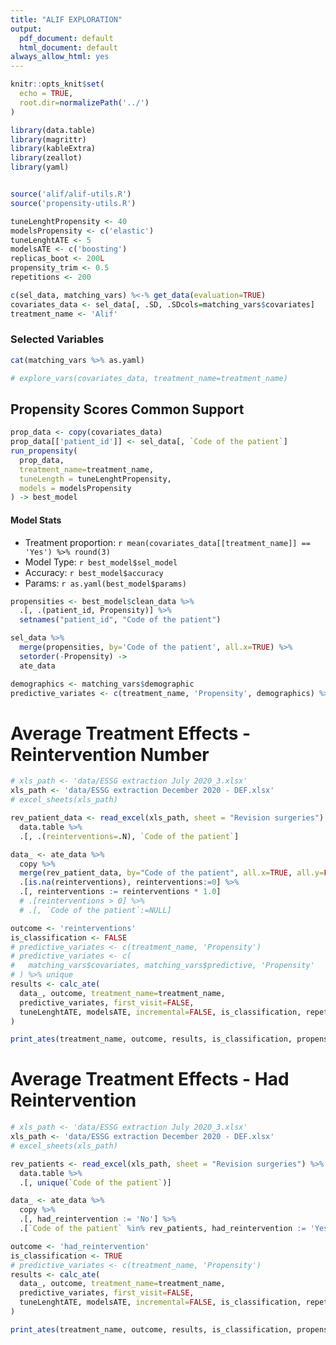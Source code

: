 ```yaml
---
title: "ALIF EXPLORATION"
output:
  pdf_document: default
  html_document: default
always_allow_html: yes
---
```


```r
knitr::opts_knit$set(
  echo = TRUE, 
  root.dir=normalizePath('../')
)
```

```r
library(data.table)
library(magrittr)
library(kableExtra)
library(zeallot)
library(yaml)


source('alif/alif-utils.R')
source('propensity-utils.R')

tuneLenghtPropensity <- 40
modelsPropensity <- c('elastic')
tuneLenghtATE <- 5
modelsATE <- c('boosting')
replicas_boot <- 200L
propensity_trim <- 0.5
repetitions <- 200

c(sel_data, matching_vars) %<-% get_data(evaluation=TRUE)
covariates_data <- sel_data[, .SD, .SDcols=matching_vars$covariates]
treatment_name <- 'Alif'
```

### Selected Variables

```r
cat(matching_vars %>% as.yaml)
```

```r
# explore_vars(covariates_data, treatment_name=treatment_name)
```


## Propensity Scores Common Support
```r
prop_data <- copy(covariates_data)
prop_data[['patient_id']] <- sel_data[, `Code of the patient`]
run_propensity(
  prop_data,
  treatment_name=treatment_name,
  tuneLength = tuneLenghtPropensity,
  models = modelsPropensity
) -> best_model

```

#### Model Stats

- Treatment proportion: `r mean(covariates_data[[treatment_name]] == 'Yes') %>% round(3)`
- Model Type: `r best_model$sel_model`
- Accuracy: `r best_model$accuracy`
- Params: `r as.yaml(best_model$params)`


<!-- ```{r echo=FALSE} -->
<!-- print(best_model$plot) -->
<!-- ``` -->

<!-- ## Model Coefficients -->

<!-- Bootstraping replicas: `r replicas_boot`, confidence intervals at 95% level -->

<!-- ```{r echo=FALSE, fig.height=9, fig.width=10, comment=""} -->
<!-- c(data_plot, table_ci) %<-% plot_coefs(treatment_name, covariates_data, best_model, replicas_boot) -->

<!-- print(data_plot) -->
<!-- ``` -->


<!-- ```{r echo=FALSE, fig.height=9, fig.width=10, comment=""} -->
<!-- table_ci %>%  -->
<!--   as.data.frame %>%  -->
<!--   DT::datatable() -->
<!-- ``` -->



```r
propensities <- best_model$clean_data %>%
  .[, .(patient_id, Propensity)] %>%
  setnames("patient_id", "Code of the patient")

sel_data %>%
  merge(propensities, by='Code of the patient', all.x=TRUE) %>%
  setorder(-Propensity) ->
  ate_data
```

```r
demographics <- matching_vars$demographic
predictive_variates <- c(treatment_name, 'Propensity', demographics) %>% unique
```


# Average Treatment Effects - Reintervention Number

```r
# xls_path <- 'data/ESSG extraction July 2020_3.xlsx'
xls_path <- 'data/ESSG extraction December 2020 - DEF.xlsx'
# excel_sheets(xls_path)

rev_patient_data <- read_excel(xls_path, sheet = "Revision surgeries") %>%
  data.table %>%
  .[, .(reinterventions=.N), `Code of the patient`]

data_ <- ate_data %>%
  copy %>%
  merge(rev_patient_data, by="Code of the patient", all.x=TRUE, all.y=FALSE) %>%
  .[is.na(reinterventions), reinterventions:=0] %>% 
  .[, reinterventions := reinterventions * 1.0]
  # .[reinterventions > 0] %>%
  # .[, `Code of the patient`:=NULL]

outcome <- 'reinterventions'
is_classification <- FALSE
# predictive_variates <- c(treatment_name, 'Propensity')
# predictive_variates <- c(
#   matching_vars$covariates, matching_vars$predictive, 'Propensity'
# ) %>% unique
results <- calc_ate(
  data_, outcome, treatment_name=treatment_name,
  predictive_variates, first_visit=FALSE,
  tuneLenghtATE, modelsATE, incremental=FALSE, is_classification, repetitions
)
```

```r
print_ates(treatment_name, outcome, results, is_classification, propensity_trim, demographics)
```

# Average Treatment Effects - Had Reintervention

```r
# xls_path <- 'data/ESSG extraction July 2020_3.xlsx'
xls_path <- 'data/ESSG extraction December 2020 - DEF.xlsx'
# excel_sheets(xls_path)

rev_patients <- read_excel(xls_path, sheet = "Revision surgeries") %>%
  data.table %>%
  .[, unique(`Code of the patient`)]

data_ <- ate_data %>%
  copy %>%
  .[, had_reintervention := 'No'] %>%
  .[`Code of the patient` %in% rev_patients, had_reintervention := 'Yes']

outcome <- 'had_reintervention'
is_classification <- TRUE
# predictive_variates <- c(treatment_name, 'Propensity')
results <- calc_ate(
  data_, outcome, treatment_name=treatment_name,
  predictive_variates, first_visit=FALSE,
  tuneLenghtATE, modelsATE, incremental=FALSE, is_classification, repetitions
)
```

```r
print_ates(treatment_name, outcome, results, is_classification, propensity_trim, demographics)
```